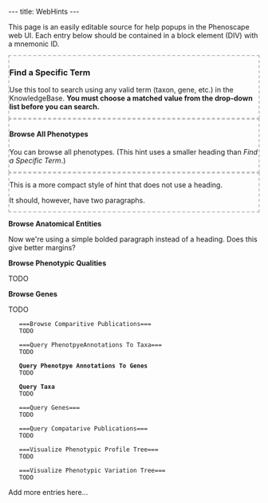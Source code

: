 ---
title: WebHints
---

<!--
@import "/wg/phenoscape/index.php?title=Jimallman:AjaxBlocks.css&action=raw&ctype=text/css";
-->

This page is an easily editable source for help popups in the Phenoscape web UI. Each entry below should be contained in a block element (DIV) with a mnemonic ID.



<div id="FindSpecificTerm" style="border: 2px dashed silver;">
===Find a Specific Term===

Use this tool to search using any valid term (taxon, gene, etc.) in the KnowledgeBase. '''You must choose a matched value from the drop-down list before you can search.'''
</div>


<div id="BrowseAllPhenotypes" style="border: 2px dashed silver;">
====Browse All Phenotypes====

You can browse all phenotypes. (This hint uses a smaller heading than ''Find a Specific Term''.)
</div>


<div id="BrowseTaxa" style="border: 2px dashed silver;">
This is a more compact style of hint that does not use a heading.

It should, however, have two paragraphs.
</div>


<div id="BrowseAnatomicalEntities">
'''Browse Anatomical Entities'''

Now we're using a simple bolded paragraph instead of a heading. Does this give better margins?
</div>

<div id="BrowsePhenotypicQualities">
'''Browse Phenotypic Qualities'''

TODO
</div>


<div id="BrowseGenes">
'''Browse Genes'''

TODO
</div>


<div id="BrowseComparitivePublications">
    ===Browse Comparitive Publications===
    TODO
</div>


<div id="QueryPhenotpyeAnnotationsToTaxa">
    ===Query PhenotpyeAnnotations To Taxa===
    TODO
</div>


<div id="QueryPhenotpyeAnnotationsToGenes">
    '''Query Phenotpye Annotations To Genes'''
    TODO
</div>


<div id="QueryTaxa">
    '''Query Taxa'''
    TODO
</div>


<div id="QueryGenes">
    ===Query Genes===
    TODO
</div>


<div id="QueryCompatarivePublications">
    ===Query Compatarive Publications===
    TODO
</div>


<div id="VisualizePhenotypicProfileTree">
    ===Visualize Phenotypic Profile Tree===
    TODO
</div>


<div id="VisualizePhenotypicVariationTree">
    ===Visualize Phenotypic Variation Tree===
    TODO
</div>


Add more entries here...